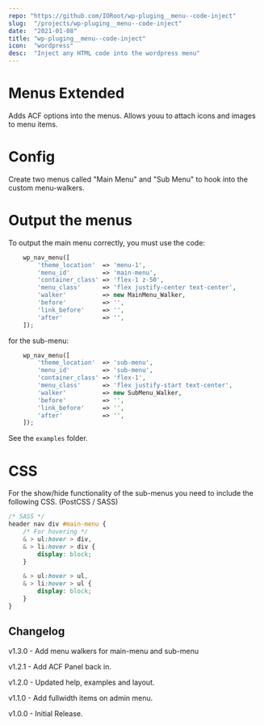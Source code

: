 ```yaml
---
repo: "https://github.com/IORoot/wp-pluging__menu--code-inject"
slug:  "/projects/wp-pluging__menu--code-inject"
date:  "2021-01-08"
title: "wp-pluging__menu--code-inject"
icon:  "wordpress"
desc:  "Inject any HTML code into the wordpress menu"
---
```

# Menus Extended

Adds ACF options into the menus. Allows youu to attach icons and images to menu items.

# Config
Create two menus called "Main Menu" and "Sub Menu" to hook into the custom menu-walkers.

# Output the menus
To output the main menu correctly, you must use the code:
```php
    wp_nav_menu([
        'theme_location'  => 'menu-1',
        'menu_id'         => 'main-menu',
        'container_class' => 'flex-1 z-50',
        'menu_class'      => 'flex justify-center text-center',
        'walker'          => new MainMenu_Walker,
        'before'          => '',
        'link_before'     => '',
        'after'           => '',
    ]);
```

for the sub-menu:
```php
    wp_nav_menu([
        'theme_location'  => 'sub-menu',
        'menu_id'         => 'sub-menu',
        'container_class' => 'flex-1',
        'menu_class'      => 'flex justify-start text-center',
        'walker'          => new SubMenu_Walker,
        'before'          => '',
        'link_before'     => '',
        'after'           => '',
    ]);
```
See the `examples` folder.

# CSS
For the show/hide functionality of the sub-menus you need to include the following CSS. (PostCSS / SASS)

```css
/* SASS */
header nav div #main-menu {
    /* For hovering */
    & > ul:hover > div,
    & > li:hover > div {
        display: block;
    }

    & > ul:hover > ul, 
    & > li:hover > ul {
        display: block; 
    } 
}
```

## Changelog

v1.3.0 - Add menu walkers for main-menu and sub-menu

v1.2.1 - Add ACF Panel back in.

v1.2.0 - Updated help, examples and layout.

v1.1.0 - Add fullwidth items on admin menu.

v1.0.0 - Initial Release.